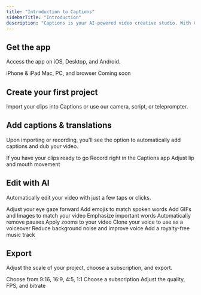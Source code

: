 ```yaml
---
title: "Introduction to Captions"
sidebarTitle: "Introduction"
description: "Captions is your AI-powered video creative studio. With Captions, you can automatically add captions and effortlessly edit your videos with a few clicks or taps."
---
```


## Get the app ##
Access the app on iOS, Desktop, and Android.

<CardGroup cols={3}>
  <Card title="iOS" icon="apple" href="/docs/start-guide/get-the-app/ios">
    iPhone & iPad
  </Card>
  <Card title="Desktop" icon="desktop" href="/docs/start-guide/get-the-app/desktop">
    Mac, PC, and browser
  </Card>
  <Card title="Android" icon="android" href="/docs/start-guide/get-the-app/android">
    Coming soon
  </Card>
</CardGroup>

## Create your first project ##
Import your clips into Captions or use our camera, script, or teleprompter.

<CardGroup cols={5}>
  <Card title="Import" icon="download" href="/docs/start-guide/create-a-project/import">
  </Card>
  <Card title="Camera" icon="camera" href="/docs/start-guide/create-a-project/camera">
  </Card>
  <Card title="Script" icon="scroll" href="/docs/start-guide/create-a-project/script">
  </Card>
  <Card title="Teleprompter" icon="indent" href="/docs/start-guide/create-a-project/teleprompter">
  </Card>
  <Card title="AI Shorts" icon="play" href="/docs/start-guide/create-a-project/teleprompter">
  </Card>
</CardGroup>

## Add captions & translations ##
Upon importing or recording, you'll see the option to automatically add captions and dub your video.

<CardGroup cols={3}>
  <Card title="Captions" icon="closed-captioning" href="/docs/captions/add-captions">
    If you have your clips ready to go
  </Card>
  <Card title="Dubbing" icon="language" href="/docs/translation-and-dubbing/dubbing">
    Record right in the Captions app
  </Card>
  <Card title="Lipdub" icon="lips" href="/docs/translation-and-dubbing/lipdub">
    Adjust lip and mouth movement
  </Card>
</CardGroup>

## Edit with AI ##
Automatically edit your video with just a few taps or clicks.

<CardGroup cols={3}>
  <Card title="Eye Contact" icon="eye" href="/docs/visual-editing/eye-contact">
    Adjust your eye gaze forward
  </Card>
  <Card title="Emojis" icon="icons" href="/docs/captions/styles">
    Add emojis to match spoken words
  </Card>
  <Card title="Media" icon="photo-film" href="/docs/visual-editing/media">
    Add GIFs and Images to match your video
  </Card>
  <Card title="Emphasis" icon="sparkle" href="/docs/captions/word-effects#emphasize">
    Emphasize important words
  </Card>
  <Card title="Trim" icon="scissors" href="/docs/timeline-editing/trim">
    Automatically remove pauses
  </Card>
  <Card title="Zoom" icon="magnifying-glass" href="/docs/visual-editing/zoom">
    Apply zooms to your video
  </Card>
  <Card title="AI Voiceover" icon="circle-microphone-lines" href="/docs/audio-editing/voiceover">
    Clone your voice to use as a voiceover
  </Card>
  <Card title="Enhance Audio" icon="waveform-lines" href="/docs/audio-editing/enhance">
    Reduce background noise and improve voice
  </Card>
  <Card title="Music" icon="music" href="/docs/audio-editing/music">
    Add a royalty-free music track
  </Card>
</CardGroup>

## Export ##
Adjust the scale of your project, choose a subscription, and export.

<CardGroup cols={3}>
  <Card title="Scale" icon="expand" href="/docs/project-settings/scale-and-format">
    Choose from 9:16, 16:9, 4:5, 1:1
  </Card>
  <Card title="Subscription" icon="credit-card" href="/docs/start-guide/subscriptions">
    Choose a subscription
  </Card>
  <Card title="Export" icon="arrow-up-from-bracket" href="/docs/project-settings/export">
    Adjust the quality, FPS, and bitrate
  </Card>
</CardGroup>





